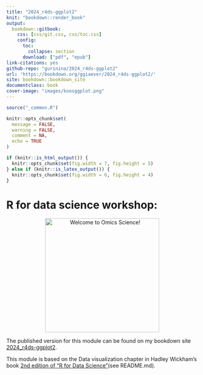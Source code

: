```yaml
---
title: "2024_r4ds-ggplot2" 
knit: "bookdown::render_book"
output:
  bookdown::gitbook:
    css: [css/git.css, css/toc.css]
    config:
      toc:
        collapse: section
      download: ["pdf", "epub"]
link-citations: yes 
github-repo: "gurinina/2024_r4ds-ggplot2" 
url: 'https://bookdown.org/ggiaever/2024_r4ds-ggplot2/'
site: bookdown::bookdown_site 
documentclass: book
cover-image: "images/koosggplot.png"
---
```

```r
source("_common.R")
```

```r
knitr::opts_chunk$set(
  message = FALSE,   
  warning = FALSE, 
  comment = NA,
  echo = TRUE
)

if (knitr::is_html_output()) {
  knitr::opts_chunk$set(fig.width = 7, fig.height = 5)
} else if (knitr::is_latex_output()) {
  knitr::opts_chunk$set(fig.width = 6, fig.height = 4)
}
```

# R for data science workshop:  {-}

<p align="center">
  <img src="images/koosggplot.png" alt="Welcome to Omics Science!" width="300" />
</p>

The published version for this module can be found on my bookdown site [2024_r4ds-ggplot2](https://bookdown.org/ggiaever/2024_r4ds-ggplot2/).

This module is based on the Data visualization chapter in Hadley Wickham's book [2nd edition of "R for Data Science"](https://r4ds.hadley.nz/)(see README.md).


